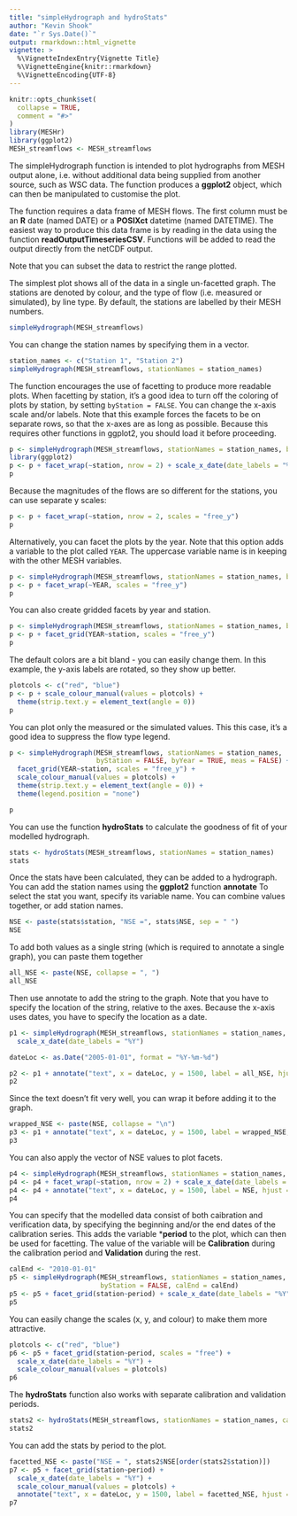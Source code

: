 ```yaml
---
title: "simpleHydrograph and hydroStats"
author: "Kevin Shook"
date: "`r Sys.Date()`"
output: rmarkdown::html_vignette
vignette: >
  %\VignetteIndexEntry{Vignette Title}
  %\VignetteEngine{knitr::rmarkdown}
  %\VignetteEncoding{UTF-8}
---
```


```r
knitr::opts_chunk$set(
  collapse = TRUE,
  comment = "#>"
)
library(MESHr)
library(ggplot2)
MESH_streamflows <- MESH_streamflows
```

The simpleHydrograph function is intended to plot hydrographs from MESH output alone,
i.e. without additional data being supplied from another source, such as WSC data.
The function produces a **ggplot2** object, which can then be manipulated to customise
the plot. 

The function requires a data frame of MESH flows. The first column must be an
**R** date (named DATE) or a **POSIXct** datetime (named DATETIME). The easiest
way to produce this data frame is by reading in the data using the function
**readOutputTimeseriesCSV**. Functions will be added to read the output directly
from the netCDF output.

Note that you can subset the data to restrict the range plotted.

The simplest plot shows all of the data in a single un-facetted graph. The stations
are denoted by colour, and the type of flow (i.e. measured or simulated), by 
line type. By default, the stations are labelled by their MESH numbers.
```r
simpleHydrograph(MESH_streamflows)
```

You can change the station names by specifying them in a vector.
```r
station_names <- c("Station 1", "Station 2")
simpleHydrograph(MESH_streamflows, stationNames = station_names)
```


The function encourages the use of facetting to produce more readable plots. When facetting by station,
it's a good idea to turn off the coloring of plots by station, by setting `byStation = FALSE`. You can
change the x-axis scale and/or labels. Note that this example forces the facets to be
on separate rows, so that the x-axes are as long as possible. Because this requires other functions
in ggplot2, you should load it before proceeding.

```r
p <- simpleHydrograph(MESH_streamflows, stationNames = station_names, byStation = FALSE)
library(ggplot2)
p <- p + facet_wrap(~station, nrow = 2) + scale_x_date(date_labels = "%Y")
p
```

Because the magnitudes of the flows are so different for the stations, you can use 
separate y scales:
```r
p <- p + facet_wrap(~station, nrow = 2, scales = "free_y") 
p
```

Alternatively, you can facet the plots by the year. Note that this option adds a
variable to the plot called `YEAR`. The uppercase variable name is in keeping with the 
other MESH variables.

```r
p <- simpleHydrograph(MESH_streamflows, stationNames = station_names, byYear = TRUE)
p <- p + facet_wrap(~YEAR, scales = "free_y")
p
```

You can also create gridded facets by year and station.
```r
p <- simpleHydrograph(MESH_streamflows, stationNames = station_names, byStation = FALSE, byYear = TRUE)
p <- p + facet_grid(YEAR~station, scales = "free_y")
p
```

The default colors are a bit bland - you can easily change them. In this example,
the y-axis labels are rotated, so they show up better.
```r
plotcols <- c("red", "blue")
p <- p + scale_colour_manual(values = plotcols) +
  theme(strip.text.y = element_text(angle = 0))
p
```

You can plot only the measured or the simulated values. This this case, it's a good idea to suppress the flow type legend.
```r
p <- simpleHydrograph(MESH_streamflows, stationNames = station_names, 
                      byStation = FALSE, byYear = TRUE, meas = FALSE) +
  facet_grid(YEAR~station, scales = "free_y") +
  scale_colour_manual(values = plotcols) +
  theme(strip.text.y = element_text(angle = 0)) +
  theme(legend.position = "none")

p
```

You can use the function **hydroStats** to calculate the goodness of fit of your 
modelled hydrograph. 
```r
stats <- hydroStats(MESH_streamflows, stationNames = station_names)
stats
```

Once the stats have been calculated, they can be added to a hydrograph. You can add the station names
using the **ggplot2** function **annotate**
To select the stat you want, specify its variable name. You can combine values together,
or add station names.
```r
NSE <- paste(stats$station, "NSE =", stats$NSE, sep = " ")
NSE
```

To add both values as a single string (which is required to annotate a single graph), you can paste them together
```r
all_NSE <- paste(NSE, collapse = ", ")
all_NSE
```

Then use annotate to add the string to the graph. Note that you have to specify the
location of the string, relative to the axes. Because the x-axis uses dates,
you have to specify the location as a date.
```r
p1 <- simpleHydrograph(MESH_streamflows, stationNames = station_names, byStation = TRUE) +
  scale_x_date(date_labels = "%Y")

dateLoc <- as.Date("2005-01-01", format = "%Y-%m-%d")

p2 <- p1 + annotate("text", x = dateLoc, y = 1500, label = all_NSE, hjust = "left")
p2
```

Since the text doesn't fit very well, you can wrap it before adding it to the graph.
```r
wrapped_NSE <- paste(NSE, collapse = "\n")
p3 <- p1 + annotate("text", x = dateLoc, y = 1500, label = wrapped_NSE, hjust = "left")
p3
```

You can also apply the vector of NSE values to plot facets.
```r
p4 <- simpleHydrograph(MESH_streamflows, stationNames = station_names, byStation = FALSE)
p4 <- p4 + facet_wrap(~station, nrow = 2) + scale_x_date(date_labels = "%Y")
p4 <- p4 + annotate("text", x = dateLoc, y = 1500, label = NSE, hjust = "left")
p4
```

You can specify that the modelled data consist of both caibration 
and verification data, by specifying the beginning and/or the end
dates of the calibration series. This adds the variable ***period**
to the plot, which can then be used for facetting. The value of
the variable will be **Calibration** during the calibration period
and **Validation** during the rest.

```r
calEnd <- "2010-01-01"
p5 <- simpleHydrograph(MESH_streamflows, stationNames = station_names, 
                       byStation = FALSE, calEnd = calEnd)
p5 <- p5 + facet_grid(station~period) + scale_x_date(date_labels = "%Y")
p5
```

You can easily change the scales (x, y, and colour) to make them more attractive.
```r
plotcols <- c("red", "blue")
p6 <- p5 + facet_grid(station~period, scales = "free") + 
  scale_x_date(date_labels = "%Y") +
  scale_colour_manual(values = plotcols)
p6
```

The **hydroStats** function also works with separate calibration and validation 
periods.
```r
stats2 <- hydroStats(MESH_streamflows, stationNames = station_names, calEnd = calEnd)
stats2
```

You can add the stats by period to the plot.
```r
facetted_NSE <- paste("NSE = ", stats2$NSE[order(stats2$station)])
p7 <- p5 + facet_grid(station~period) + 
  scale_x_date(date_labels = "%Y") +
  scale_colour_manual(values = plotcols) + 
  annotate("text", x = dateLoc, y = 1500, label = facetted_NSE, hjust = "left")
p7
```

